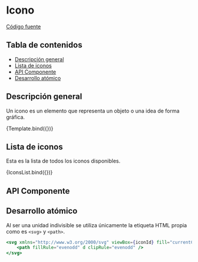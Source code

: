 
<Meta title="Atoms/Icon" component={Icon} />



# Icono

[Código fuente](https://github.com/SGDavid2719/DesignSystem/tree/master/src/stories/atoms/Icon)

## Tabla de contenidos

-   [Descripción general](#descripción-general)
-   [Lista de iconos](#lista-de-iconos)
-   [API Componente](#api-componente)
-   [Desarrollo atómico](#desarrollo-atómico)

## Descripción general

Un icono es un elemento que representa un objeto o una idea de forma gráfica.

<Canvas>
    <Story
        name="Default"
        args={{
            iconId: "location",
        }}
    >
        {Template.bind({})}
    </Story>
</Canvas>

## Lista de iconos

Esta es la lista de todos los iconos disponibles.

<Canvas>
    <Story name="IconsList">{IconsList.bind({})}</Story>
</Canvas>

## API Componente

<Props of={Icon} />

## Desarrollo atómico

Al ser una unidad indivisible se utiliza únicamente la etiqueta HTML propia como es `<svg>` y `<path>`.

```jsx
<svg xmlns="http://www.w3.org/2000/svg" viewBox={iconId} fill="currentColor">
    <path fillRule="evenodd" d clipRule="evenodd" />
</svg>
```
